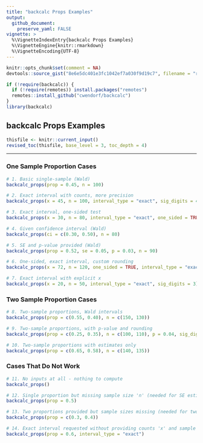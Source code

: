 ```yaml
---
title: "backcalc Props Examples"
output:
  github_document:
    preserve_yaml: FALSE
vignette: >
  %\VignetteIndexEntry{backcalc Props Examples}
  %\VignetteEngine{knitr::rmarkdown}
  %\VignetteEncoding{UTF-8}
---
```


```r
knitr::opts_chunk$set(comment = NA)
devtools::source_gist("8e6e5dc401e3fc1042ef7a030f9d19c7", filename = "revised_toc.R")
```

```r
if (!require(backcalc)) {
  if (!require(remotes)) install.packages("remotes")
  remotes::install_github("cwendorf/backcalc")
}
library(backcalc)
```

## backcalc Props Examples

```r
thisfile <- knitr::current_input()
revised_toc(thisfile, base_level = 3, toc_depth = 4)
```

---

### One Sample Proportion Cases

```r
# 1. Basic single-sample (Wald)
backcalc_props(prop = 0.45, n = 100)

# 2. Exact interval with counts, more precision
backcalc_props(x = 45, n = 100, interval_type = "exact", sig_digits = 4)

# 3. Exact interval, one-sided test
backcalc_props(x = 30, n = 80, interval_type = "exact", one_sided = TRUE)

# 4. Given confidence interval (Wald)
backcalc_props(ci = c(0.30, 0.50), n = 80)

# 5. SE and p-value provided (Wald)
backcalc_props(prop = 0.52, se = 0.05, p = 0.03, n = 90)

# 6. One-sided, exact interval, custom rounding
backcalc_props(x = 72, n = 120, one_sided = TRUE, interval_type = "exact", sig_digits = 4)

# 7. Exact interval with explicit x
backcalc_props(x = 20, n = 50, interval_type = "exact", sig_digits = 3)
```

### Two Sample Proportion Cases

```r
# 8. Two-sample proportions, Wald intervals
backcalc_props(prop = c(0.55, 0.40), n = c(150, 130))

# 9. Two-sample proportions, with p-value and rounding
backcalc_props(prop = c(0.25, 0.35), n = c(100, 110), p = 0.04, sig_digits = 4)

# 10. Two-sample proportions with estimates only
backcalc_props(prop = c(0.65, 0.58), n = c(140, 135))
```

### Cases That Do Not Work

```r
# 11. No inputs at all - nothing to compute
backcalc_props()

# 12. Single proportion but missing sample size 'n' (needed for SE estimation)
backcalc_props(prop = 0.5)

# 13. Two proportions provided but sample sizes missing (needed for two-sample calculation)
backcalc_props(prop = c(0.3, 0.4))

# 14. Exact interval requested without providing counts 'x' and sample size 'n'
backcalc_props(prop = 0.6, interval_type = "exact")
```
